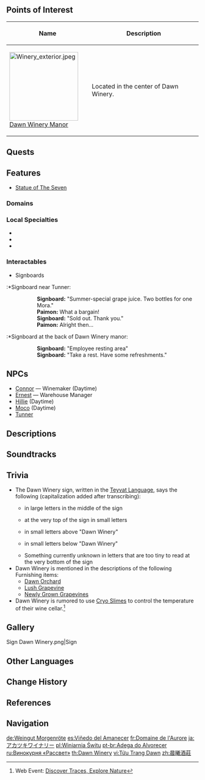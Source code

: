 {{CustomTabs
|tab1 = Overview
|tab2 = Lore
}}
{{About|the general area|the central manor|Dawn Winery Manor}}
{{Location Infobox
|image        = Dawn Winery.png
|type         = Subarea
|region       = Mondstadt
|area         = Windwail Highland
}}
{{Location Intro|description=<p>The chief winery in [[Mondstadt]] and specializes in [[Dandelion Wine]]. Owned by the [[Ragnvindr Clan]] at least since [[Ragnvindr]] for the past 1,000 years,<ref>Event [[Invitation of Windblume]] Festive Challenge: [[Invitation of Windblume/Festive Challenges#Early Dawn|Early Dawn]]</ref> the winery remains in operation to the present day. Its current owner, [[Diluc]], inherited it four years ago after the untimely passing of his father, [[Crepus]].</p>}}

==Points of Interest==
{| class="article-table alternating-colors-table tdc1" style="width: 100%;"
! style="width: 200px;" | Name
! Description
|- id="Dawn Winery Manor"
| [[File:Winery exterior.jpeg|180px]]<br>[[Dawn Winery Manor]]
| Located in the center of Dawn Winery.
|}

==Quests==
{{Quests by Category List|heo=1}}

==Features==
* [[Statue of The Seven]]

===Domains===
{{Domains by Category Gallery}}

===Local Specialties===
* {{Item|Calla Lily}}
* {{Item|Philanemo Mushroom}}
* {{Item|Windwheel Aster}}

===Interactables===
*Signboards
:*Signboard near Tunner:
{{Dialogue Start}}
::'''Signboard:''' "Summer-special grape juice. Two bottles for one Mora."
::'''Paimon:''' What a bargain!
::'''Signboard:''' "Sold out. Thank you."
::'''Paimon:''' Alright then...
{{Dialogue End}}
:*Signboard at the back of Dawn Winery manor:
{{Dialogue Start}}
::'''Signboard:''' "Employee resting area"
::'''Signboard:''' "Take a rest. Have some refreshments."
{{Dialogue End}}

==NPCs==
* [[Connor]] &mdash; Winemaker (Daytime)
* [[Ernest]] &mdash; Warehouse Manager
* [[Hillie]] (Daytime)
* [[Moco]] (Daytime)
* [[Tunner]]

==Descriptions==
{{Description|Filled with the fragrance of grapes and wine, this is the estate of one of Mondstadt's distinguished houses. It has {{sic|conquered drinkers}} of the city over with its unmatched wines, and is in some ways the holy land to which all who love the bottle must make pilgrimage.|Viewpoint, [[Manor of Daybreak]]}}
{{Description|Nestled in the land southwest of Mondstadt sits the winery that has passed down the legacy of Mondstadt's traditional wines and ciders for generations.<br>The grapes grown here are used to produce a range of wines that are popular right across Teyvat.<br>Every year's products are split, with a portion being sold locally within Mondstadt, the rest is sold off via the trade route that sits south of the city.|[https://genshin.hoyoverse.com/en/map Exploration], Genshin Impact Official Site}}

==Soundtracks==
{{Soundtracks by Category Table|type=location}}

==Trivia==
* The Dawn Winery sign, written in the [[Teyvat Language]], says the following (capitalization added after transcribing):
** {{Script|teyvat|Dawn Winery}} in large letters in the middle of the sign
** {{Script|teyvat|Welcome}} at the very top of the sign in small letters
** {{Script|teyvat|Whence the flow of dalight comes}}{{sic}} in small letters above "Dawn Winery"
** {{Script|teyvat|Forget not whence thou came}} in small letters below "Dawn Winery"
** Something currently unknown in letters that are too tiny to read at the very bottom of the sign
* Dawn Winery is mentioned in the descriptions of the following Furnishing items:
** [[Dawn Orchard]]
** [[Lush Grapevine]]
** [[Newly Grown Grapevines]]
* Dawn Winery is rumored to use [[Cryo Slime]]s to control the temperature of their wine cellar.<ref>Web Event: [[Discover Traces, Explore Nature]]</ref>

==Gallery==
<gallery>
Sign Dawn Winery.png|Sign
</gallery>

==Other Languages==
{{Other Languages
|en      = Dawn Winery
|zhs     = 晨曦酒庄
|zhs_rm  = Chénxī Jiǔzhuāng
|zht     = 晨曦酒莊
|zht_rm  = Chénxī Jiǔzhuāng
|zh_tl   = Dawn Winery
|ja      = {{tt|アカツキ|暁}}ワイナリー
|ja_rm   = Akatsuki Wainarii
|ja_tl   = Dawn Winery
|ko      = 다운 와이너리
|ko_rm   = Da'un Waineori
|ko_tl   = Dawn Winery
|es      = Viñedo del Amanecer
|es_tl   = Vineyard of the Dawn
|fr      = Domaine de l'Aurore
|fr_tl   = Domain of the Dawn
|fr_note = "Domain" refers to a {{fr|domaine viticole|lit=viticulture domain,}} the French word for "winery."
|ru      = Винокурня «Рассвет»
|ru_tl   = "Dawn" Distillery
|th      = Dawn Winery
|vi      = {{tt|Tửu Trang|酒莊}} Dawn
|vi_tl   = Dawn Winery
|de      = Weingut Morgenröte
|de_tl   = Winery Dawn
|de_note = {{de|Morgenröte|lit=Morning's Red}} specifically refers to the very early stages of the dawn, where the sky is still quite dark, but takes on a deep dark-red tone.
|id      = Dawn Winery
|pt      = Adega do Alvorecer
|pt_tl   = Wine Cellar of the Dawn
|tr      = Şafak Şaraphanesi
|tr_tl   = Dawn Winery
|it      = Vigneto Prima Luce
|it_tl   = First Light Vineyard
}}

==Change History==
{{Change History|1.0}}

== References ==
{{Reflist}}

==Navigation==
{{Area Navbox|Mondstadt}}

[[de:Weingut Morgenröte]]
[[es:Viñedo del Amanecer]]
[[fr:Domaine de l'Aurore]]
[[ja:アカツキワイナリー]]
[[pl:Winiarnia Świtu]]
[[pt-br:Adega do Alvorecer]]
[[ru:Винокурня «Рассвет»]]
[[th:Dawn Winery]]
[[vi:Tửu Trang Dawn]]
[[zh:晨曦酒莊]]